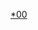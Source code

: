 {{Navbox
|name       = AcademiefrancaiseCurrentMembers
|title      = [[法兰西学术院]]现任[[法兰西学术院院士列表|院士]]
|listclass = hlist
| list1   = 
# 1 [[克劳德·达让|达让]]
# 2 [[达尼·拉费里埃|拉费里埃]]
# 3 [[让-德尼·布勒丹|布勒丹]]
# 4 [[讓-呂克·馬里翁|马里翁]]
# 5 [[安德烈·馬金尼|馬金尼]]
# 6 {{grey|（空缺）}}
# 7 [[朱尔·A·奥夫曼|奥夫曼]]
# 8 [[丹尼尔·隆度|隆度]]
# 9 [[帕特里克·格兰维尔|格兰维尔]]
# 10 [[弗洛朗丝·德莱|德莱]]
# 11 [[加布里埃尔·德·布罗伊|德·布罗伊]]
# 12 [[香塔勒·托瑪|托瑪]]
# 13 [[毛里奇奥·希拉|希拉]]
# 14 [[埃莱娜·卡雷尔·当科斯|卡雷尔·当科斯]]
# 15 [[弗雷德里克·维图|维图]]
# 16 {{grey|（空缺）}}
# 17 [[埃里克·奥尔瑟纳|奥尔瑟纳]]
# 18 {{grey|（空缺）}}
# 19 {{grey|（空缺）}}
# 20 [[安热洛·里纳尔迪|里纳尔迪]]
# 21 [[阿兰·芬基尔克罗|芬基尔克罗]]
# 22 [[勒内·德·奥巴尔迪阿|奥巴尔迪阿]]
# 23 [[皮埃尔·罗森贝格|罗森贝格]]
# 24 {{grey|（空缺）}}
# 25 [[多米尼克·费尔南德斯|费尔南德斯]]
# 26 [[让-马利·鲁阿尔|鲁阿尔]]
# 27 [[皮埃尔·诺拉|诺拉]]
# 28 [[让-克里斯托夫·吕芬|吕芬]]
# 29 [[阿敏·馬盧夫|马卢夫]]
# 30 [[达涅尔·萨勒纳夫|萨勒纳夫]]
# 31 [[迈克尔·爱德华兹 (文学学者)|爱德华兹]]
# 32 {{grey|（空缺）}}
# 33 [[多米尼克·博纳|博纳]]
# 34 [[程抱一]]
# 35 {{grey|（空缺）}}
# 36 [[芭芭拉·卡桑|卡桑]]
# 37 [[米歇尔·冉刻|冉刻]]
# 38 [[马尔克·朗布龙|朗布龙]]
# 39 [[让·克莱尔|克莱尔]]
# 40 [[格扎维埃·达尔科|达尔科]]
| below   = 學術院每一席皆為獨立地位，無任何順位關係。空缺席位將由餘下院士票選出繼承該席的賢哲。
}}<noinclude>
[[Category:法兰西学院院士|*00]]
</noinclude>